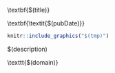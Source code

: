 
\Begin{maintextbox}

\rmfamily

\large

\textbf{$(title)}

\footnotesize

\textbf{\textit{$(pubDate)}}

```r
knitr::include_graphics("$(tmp)")
```

\small $(description)

\scriptsize

\textbf{Source: }\texttt{$(domain)}

\End{maintextbox}

\bigskip
